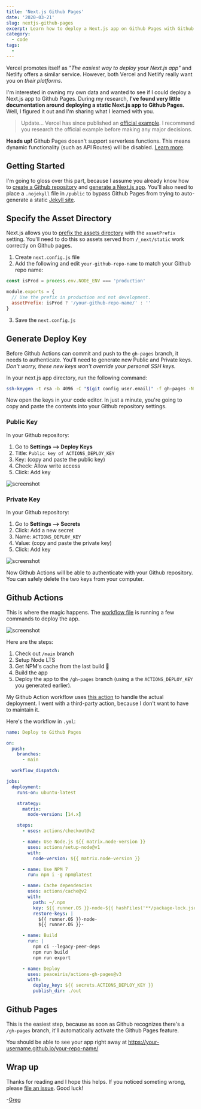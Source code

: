 ```yaml
---
title: 'Next.js Github Pages'
date: '2020-03-21'
slug: nextjs-github-pages
excerpt: Learn how to deploy a Next.js app on Github Pages with Github Actions.
category:
  - code
tags:
  -
---
```


Vercel promotes itself as _"The easiest way to deploy your Next.js app"_ and Netlify offers a similar service. However, both Vercel and Netlify really want you on _their platforms_.

I'm interested in owning my own data and wanted to see if I could deploy a Next.js app to Github Pages. During my research, **I've found very little documentation around deploying a static Next.js app to Github Pages.** Well, I figured it out and I'm sharing what I learned with you.

> Update... Vercel has since published an [official example](https://github.com/vercel/next.js/tree/canary/examples/gh-pages). I recommend you research the official example before making any major decisions.

<SideNote type="warning">
<strong>Heads up!</strong> Github Pages doesn't support serverless functions. This means dynamic functionality (such as API Routes) will be disabled. <a href="https://nextjs.org/docs/advanced-features/static-html-export#caveats">Learn more</a>.
</SideNote>

<Separator />


## Getting Started

I'm going to gloss over this part, because I assume you already know how to [create a Github repository](https://help.github.com/en/github/getting-started-with-github/create-a-repo) and [generate a Next.js app](https://nextjs.org/docs/getting-started#setup). You'll also need to place a `.nojekyll` file in `/public` to bypass Github Pages from trying to auto-generate a static [Jekyll site](https://github.blog/2009-12-29-bypassing-jekyll-on-github-pages/).

## Specify the Asset Directory

Next.js allows you to [prefix the assets directory](https://nextjs.org/docs/api-reference/next.config.js/cdn-support-with-asset-prefix) with the `assetPrefix` setting. You'll need to do this so assets served from `/_next/static` work correctly on Github pages.

1. Create `next.config.js` file
2. Add the following and edit `your-github-repo-name` to match your Github repo name:

```js
const isProd = process.env.NODE_ENV === 'production'

module.exports = {
  // Use the prefix in production and not development.
  assetPrefix: isProd ? '/your-github-repo-name/' : ''
}
```

3. Save the `next.config.js`

## Generate Deploy Key

Before Github Actions can commit and push to the `gh-pages` branch, it needs to authenticate. You'll need to generate new Public and Private keys. _Don't worry, these new keys won't override your personal SSH keys._

In your next.js app directory, run the following command:

```bash
ssh-keygen -t rsa -b 4096 -C "$(git config user.email)" -f gh-pages -N ""
```

Now open the keys in your code editor. In just a minute, you're going to copy and paste the contents into your Github repository settings.

### Public Key

In your Github repository:

1. Go to **Settings --> Deploy Keys**
2. Title: `Public key of ACTIONS_DEPLOY_KEY`
3. Key: (copy and paste the public key)
4. Check: Allow write access
5. Click: Add key

![screenshot](https://dl.dropbox.com/s/f07paydl30xgz3i/Screenshot%202020-03-21%2010.00.52.png?dl=0)

### Private Key

In your Github repository:

1. Go to **Settings --> Secrets**
2. Click: Add a new secret
3. Name: `ACTIONS_DEPLOY_KEY`
4. Value: (copy and paste the private key)
5. Click: Add key

![screenshot](https://dl.dropbox.com/s/i64avq115i4qugi/Screenshot%202020-03-21%2010.02.25.png?dl=0)

Now Github Actions will be able to authenticate with your Github repository. You can safely delete the two keys from your computer.

## Github Actions

This is where the magic happens. The [workflow file](https://github.com/gregrickaby/nextjs-github-pages/blob/main/.github/workflows/deploy.yml) is running a few commands to deploy the app.

![screenshot](https://dl.dropbox.com/s/expkrrcgono8zo8/Screen%20Shot%202021-06-04%20at%2009.35.37.png?dl=0)

Here are the steps:

1. Check out `/main` branch
2. Setup Node LTS
3. Get NPM's cache from the last build 🚀
4. Build the app
5. Deploy the app to the `/gh-pages` branch (using a the `ACTIONS_DEPLOY_KEY` you generated earlier).

My Github Action workflow uses [this action](https://github.com/peaceiris/actions-gh-pages) to handle the actual deployment. I went with a third-party action, because I don't want to have to maintain it.

Here's the workflow in `.yml`:

```yml
name: Deploy to Github Pages

on:
  push:
    branches:
      - main

  workflow_dispatch:

jobs:
  deployment:
    runs-on: ubuntu-latest

    strategy:
      matrix:
        node-version: [14.x]

    steps:
      - uses: actions/checkout@v2

      - name: Use Node.js ${{ matrix.node-version }}
        uses: actions/setup-node@v1
        with:
          node-version: ${{ matrix.node-version }}

      - name: Use NPM 7
        run: npm i -g npm@latest

      - name: Cache dependencies
        uses: actions/cache@v2
        with:
          path: ~/.npm
          key: ${{ runner.OS }}-node-${{ hashFiles('**/package-lock.json') }}
          restore-keys: |
            ${{ runner.OS }}-node-
            ${{ runner.OS }}-

      - name: Build
        run: |
          npm ci --legacy-peer-deps
          npm run build
          npm run export

      - name: Deploy
        uses: peaceiris/actions-gh-pages@v3
        with:
          deploy_key: ${{ secrets.ACTIONS_DEPLOY_KEY }}
          publish_dir: ./out
```

## Github Pages

This is the easiest step, because as soon as Github recognizes there's a `/gh-pages` branch, it'll automatically activate the Github Pages feature.

You should be able to see your app right away at <https://your-username.github.io/your-repo-name/>


## Wrap up

Thanks for reading and I hope this helps. If you noticed someting wrong, please [file an issue](https://github.com/gregrickaby/nextjs-github-pages/issues). Good luck!

-[Greg](https://twitter.com/GregRickaby)
